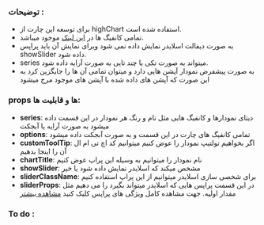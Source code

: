 <!-- LineChart.stories.mdx -->


<Meta title="COMPONENTS/Molecules/LineChart/Docs" />


### توضیحات :
- برای توسعه این چارت از highChart استفاده شده است.
-  تمامی کانفیگ ها در [این لینک](https://api.highcharts.com/highcharts/) موجود میباشد.
- به صورت دیفالت اسلایدر نمایش داده نمی شود وبرای نمایش آن باید پراپس showSlider داده شود.
- series میتواند به صورت تکی یا چند تایی به صورت آرایه داده شود.
- به صورت پیشفرض نمودار آپشن هایی دارد و میتوان تمامی آن ها را جایگزین کرد به این صورت که آپشن های داده شده با آپشن های موجود مرج میشود

### props ها و قابلیت ها:

- **series**: دیتای نمودارها و کانفیگ هایی مثل نام و رنگ هر نمودار در این قسمت داده میشود به صورت آرایه یا آبجکت
- **options**: تمامی کانفیگ های چارت در این قسمت و به صورت آبجکت داده میشود
- **customToolTip**: اگر بخواهیم تولتیپ نمودار را عوض کنیم میتوانیم کد اچ تی ام ال آن را اینجا بدهیم
- **chartTitle**: نام نمودار را میتوانیم به وسیله این پراپ عوض کنیم
- **showSlider**: مشخص میکند که اسلایدر نمایش داده شود یا خیر
- **sliderClassName**: برای شخصی سازی اسلایدر میتوانیم از این پراپ استفاده کنیم
- **sliderProps**: در این قسمت پراپس هایی که اسلایدر میتواند بگیرد را می دهیم مثل مقدار اولیه.
جهت مشاهده کامل ویژگی های پراپس کلیک کنید [مشاهده بیشتر](?path=/story/components-atoms-slider-docs--page)


### To do :
